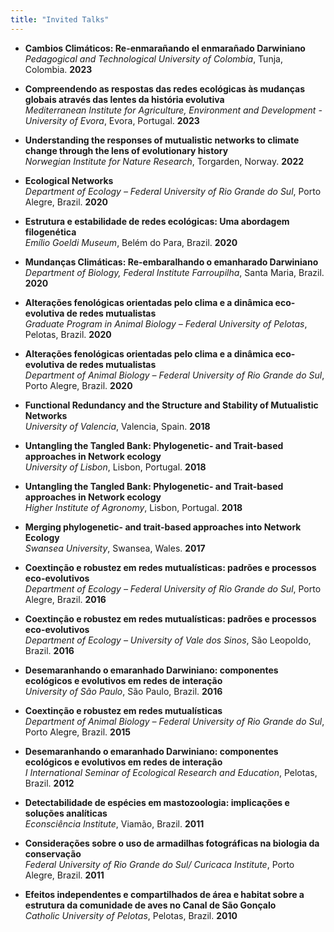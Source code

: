 ```yaml
---
title: "Invited Talks"
---
```


- **Cambios Climáticos: Re-enmarañando el enmarañado Darwiniano**  
  *Pedagogical and Technological University of Colombia*, Tunja, Colombia. **2023**

- **Compreendendo as respostas das redes ecológicas às mudanças globais através das lentes da história evolutiva**  
  *Mediterranean Institute for Agriculture, Environment and Development - University of Evora*, Evora, Portugal. **2023**

- **Understanding the responses of mutualistic networks to climate change through the lens of evolutionary history**  
  *Norwegian Institute for Nature Research*, Torgarden, Norway. **2022**

- **Ecological Networks**  
  *Department of Ecology – Federal University of Rio Grande do Sul*, Porto Alegre, Brazil. **2020**

- **Estrutura e estabilidade de redes ecológicas: Uma abordagem filogenética**  
  *Emílio Goeldi Museum*, Belém do Para, Brazil. **2020**

- **Mundanças Climáticas: Re-embaralhando o emanharado Darwiniano**  
  *Department of Biology, Federal Institute Farroupilha*, Santa Maria, Brazil. **2020**

- **Alterações fenológicas orientadas pelo clima e a dinâmica eco-evolutiva de redes mutualistas**  
  *Graduate Program in Animal Biology – Federal University of Pelotas*, Pelotas, Brazil. **2020**

- **Alterações fenológicas orientadas pelo clima e a dinâmica eco-evolutiva de redes mutualistas**  
  *Department of Animal Biology – Federal University of Rio Grande do Sul*, Porto Alegre, Brazil. **2020**

- **Functional Redundancy and the Structure and Stability of Mutualistic Networks**  
  *University of Valencia*, Valencia, Spain. **2018**

- **Untangling the Tangled Bank: Phylogenetic- and Trait-based approaches in Network ecology**  
  *University of Lisbon*, Lisbon, Portugal. **2018**

- **Untangling the Tangled Bank: Phylogenetic- and Trait-based approaches in Network ecology**  
  *Higher Institute of Agronomy*, Lisbon, Portugal. **2018**

- **Merging phylogenetic- and trait-based approaches into Network Ecology**  
  *Swansea University*, Swansea, Wales. **2017**

- **Coextinção e robustez em redes mutualísticas: padrões e processos eco-evolutivos**  
  *Department of Ecology – Federal University of Rio Grande do Sul*, Porto Alegre, Brazil. **2016**

- **Coextinção e robustez em redes mutualísticas: padrões e processos eco-evolutivos**  
  *Department of Ecology – University of Vale dos Sinos*, São Leopoldo, Brazil. **2016**

- **Desemaranhando o emaranhado Darwiniano: componentes ecológicos e evolutivos em redes de interação**  
  *University of São Paulo*, São Paulo, Brazil. **2016**

- **Coextinção e robustez em redes mutualísticas**  
  *Department of Animal Biology – Federal University of Rio Grande do Sul*, Porto Alegre, Brazil. **2015**

- **Desemaranhando o emaranhado Darwiniano: componentes ecológicos e evolutivos em redes de interação**  
  *I International Seminar of Ecological Research and Education*, Pelotas, Brazil. **2012**

- **Detectabilidade de espécies em mastozoologia: implicações e soluções analíticas**  
  *Econsciência Institute*, Viamão, Brazil. **2011**

- **Considerações sobre o uso de armadilhas fotográficas na biologia da conservação**  
  *Federal University of Rio Grande do Sul/ Curicaca Institute*, Porto Alegre, Brazil. **2011**

- **Efeitos independentes e compartilhados de área e habitat sobre a estrutura da comunidade de aves no Canal de São Gonçalo**  
  *Catholic University of Pelotas*, Pelotas, Brazil. **2010**
